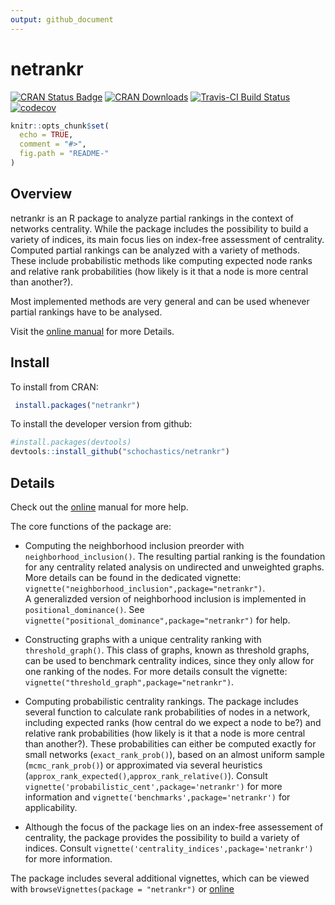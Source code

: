 ```yaml
---
output: github_document
---
```


# netrankr

[![CRAN Status Badge](http://www.r-pkg.org/badges/version/netrankr)](https://cran.r-project.org/package=netrankr)
[![CRAN Downloads](http://cranlogs.r-pkg.org/badges/grand-total/netrankr)](https://CRAN.R-project.org/package=netrankr) 
[![Travis-CI Build Status](https://travis-ci.org/schochastics/netrankr.svg?branch=master)](https://travis-ci.org/schochastics/netrankr)
[![codecov](https://codecov.io/gh/schochastics/netrankr/branch/master/graph/badge.svg)](https://codecov.io/gh/schochastics/netrankr)

```r
knitr::opts_chunk$set(
  echo = TRUE,
  comment = "#>",
  fig.path = "README-"
)
```

## Overview

netrankr is an R package to analyze partial rankings in the context of networks centrality.
While the package includes the possibility to build a variety of indices, its main focus lies on index-free assessment of centrality. Computed partial rankings can be analyzed with a variety of methods.
These include probabilistic methods like computing expected node ranks and relative 
rank probabilities (how likely is it that a node is more central than another?).

Most implemented methods are very general and can be used whenever partial rankings 
have to be analysed.

Visit the [online manual](https://schochastics.github.io/netrankr) for more Details.

## Install

To install from CRAN: 
```r
 install.packages("netrankr")
```


To install the developer version from github:
```r
#install.packages(devtools)
devtools::install_github("schochastics/netrankr")
```

## Details

Check out the [online](http://schochastics.github.io/netrankr) manual for more help.

The core functions of the package are: 

* Computing the neighborhood inclusion preorder with `neighborhood_inclusion()`. 
  The resulting partial ranking is the foundation for any centrality related analysis 
  on undirected and unweighted graphs. More details can be found in the dedicated vignette: 
  `vignette("neighborhood_inclusion",package="netrankr")`.  
  A generalizded version of neighborhood inclusion is implemented in `positional_dominance()`.
  See `vignette("positional_dominance",package="netrankr")` for help.
  
* Constructing graphs with a unique centrality ranking with `threshold_graph()`. 
  This class of graphs, known as threshold graphs, can be used to benchmark 
  centrality indices, since they only allow for one ranking of the nodes.
  For more details consult the vignette: `vignette("threshold_graph",package="netrankr")`.
  
* Computing probabilistic centrality rankings. The package includes several function to calculate rank 
  probabilities of nodes in a network, including expected ranks (how central do we expect a node to be?) and
  relative rank probabilities (how likely is it that a node is more central than another?). 
  These probabilities can either be computed exactly for small networks (`exact_rank_prob()`), 
  based on an almost uniform sample (`mcmc_rank_prob()`) or approximated via 
  several heuristics (`approx_rank_expected()`,`approx_rank_relative()`). Consult 
  `vignette('probabilistic_cent',package='netrankr')` for more information and
  `vignette('benchmarks',package='netrankr')` for applicability. 

* Although the focus of the package lies on an index-free assessement of centrality,
  the package provides the possibility to build a variety of indices. Consult `vignette('centrality_indices',package='netrankr')` for more information.

The package includes several additional vignettes, which can be viewed with
`browseVignettes(package = "netrankr")` or [online](http://schochastics.github.io/netrankr)

